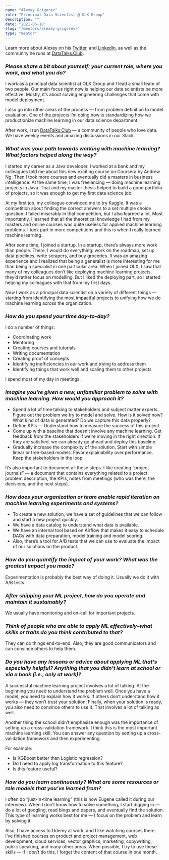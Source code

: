 ```yaml
---
name: "Alexey Grigorev"
role: "Principal Data Scientist @ OLX Group"
description: ""
date: "2021-06-18"
slug: "/mentors/alexey-grigorev/"
type: "mentor"
---
```

Learn more about Alexey on his [Twitter](https://twitter.com/Al_Grigor), and [LinkedIn](https://www.linkedin.com/in/agrigorev/), as well as the community he runs at [DataTalks.Club](https://datatalks.club/).

### *Please share a bit about yourself: your current role, where you work, and what you do?*

I work as a principal data scientist at OLX Group and I lead a small team of two people. Our main focus right now is helping our data scientists be more effective. Mostly, it’s about solving engineering challenges that come with model deployment.

I also go into other areas of the process — from problem definition to model evaluation. One of the projects I’m doing now is standardizing how we productionize machine learning in our data science department.

After work, I run [DataTalks.Club](https://datatalks.club/) — a community of people who love data. We have weekly events and amazing discussions in our Slack. 

### *What was your path towards working with machine learning? What factors helped along the way?*

I started my career as a Java developer. I worked at a bank and my colleagues told me about this new exciting course on Coursera by Andrew Ng. Then I took more courses and eventually did a masters in business intelligence. At the same time, I was freelancing — doing machine learning projects in Java. That and my master thesis helped to build a good portfolio of projects, so it was enough to get my first data science job. 

At my first job, my colleague convinced me to try Kaggle. It was a competition about finding the correct answers to a set multiple choice question. I failed miserably in that competition, but I also learned a lot. Most importantly, I learned that all the theoretical knowledge I had from my masters and online courses was quite useless for applied machine learning problems. I took part in more competitions and this is when I really learned machine learning. 

After some time, I joined a startup. In a startup, there’s always more work than people. There, I would do everything: work on the roadmap, set up data pipelines, write scrapers, and buy groceries. It was an amazing experience and I realized that being a generalist is more interesting for me than being a specialist in one particular area.
When I joined OLX, I saw that many of my colleagues don’t like deploying machine learning projects, they’d rather focus on modelling. But I liked the deploying part, so I started helping my colleagues with that from my first days.

Now I work as a principal data scientist on a variety of different things — starting from identifying the most impactful projects to unifying how we do machine learning across the organization. 

### *How do you spend your time day-to-day?*

I do a number of things:
- Coordinating work
- Mentoring
- Creating courses and tutorials
- Writing documentation
- Creating proof of concepts 
- Identifying inefficiencies in our work and trying to address them
- Identifying things that work well and scaling them to other projects

I spend most of my day in meetings.

### *Imagine you're given a new, unfamiliar problem to solve with machine learning. How would you approach it?*

- Spend a lot of time talking to stakeholders and subject matter experts. Figure out the problem we try to model and solve. How is it solved now? What kind of data is generated? Do we capture this data properly? 
- Define KPIs — Understand how to measure the success of this project. 
- Come up with a baseline that doesn’t involve any machine learning. Get feedback from the stakeholders if we’re moving in the right direction. If they are satisfied, we can already go ahead and deploy this baseline.
- Gradually increase the complexity of the solution. Start with simple linear or tree-based models. Favor explainability over performance. Keep the stakeholders in the loop.

It’s also important to document all these steps. I like creating “project journals” — a document that contains everything related to a project: problem description, the KPIs, notes from meetings (who was there, the decisions, and the next steps). 

### *How does your organization or team enable rapid iteration on machine learning experiments and systems?*

- To create a new solution, we have a set of guidelines that we can follow and start a new project quickly.
- We have a data catalog to understand what data is available.
- We have an internal tool based on Airflow that makes it easy to schedule DAGs with data preparation, model training and model scoring. 
- Also, there’s a tool for A/B tests that we can use to evaluate the impact of our solutions on the product.  

### *How do you quantify the impact of your work? What was the greatest impact you made?*

Experimentation is probably the best way of doing it. Usually we do it with A/B tests.

### *After shipping your ML project, how do you operate and maintain it sustainably?*

We usually have monitoring and on-call for important projects. 

### *Think of people who are able to apply ML effectively–what skills or traits do you think contributed to that?*

They can do things end-to-end. Also, they are good communicators and can convince others to help them.

### *Do you have any lessons or advice about applying ML that's especially helpful? Anything that you didn't learn at school or via a book (i.e., only at work)?*

A successful machine learning project involves a lot of talking. At the beginning you need to understand the problem well. Once you have a model, you need to explain how it works. If others don’t understand how it works — they won’t trust your solution. Finally, when your solution is ready, you also need to convince others to use it. That involves a lot of talking as well. 

Another thing the school didn’t emphasise enough was the importance of setting up a cross-validation framework. I think this is the most important machine learning skill.  You can answer any question by setting up a cross-validation framework and then experimenting.

For example:
- Is XGBoost better than Logistic regression?
- Do I need to apply log transformation to this feature?
- Is this feature useful?

### *How do you learn continuously? What are some resources or role models that you've learned from?*

I often do “just-in-time learning” (this is how Eugene called it during our interview). When I don’t know how to solve something, I start digging in — do a lot of googling, read blogs and papers, and eventually find the solution. This type of learning works best for me — I focus on the problem and learn by solving it.

Also, I have access to Udemy at work, and I like watching courses there. I’ve finished courses on product and project management, web development, cloud services, vector graphics, marketing, copywriting, public speaking, and many other areas. When possible, I try to use these skills — if I don’t do this, I forget the content of that course in one month. 
